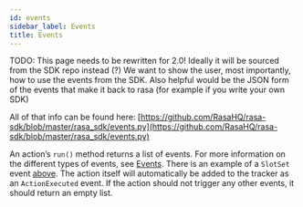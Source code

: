 ```yaml
---
id: events
sidebar_label: Events
title: Events
---
```


TODO: This page needs to be rewritten for 2.0!
Ideally it will be sourced from the SDK repo instead (?)
We want to show the user, most importantly, how to use the
events from the SDK. Also helpful would be the JSON form of
the events that make it back to rasa (for example if you
write your own SDK)

All of that info can be found here: [https://github.com/RasaHQ/rasa-sdk/blob/master/rasa_sdk/events.py](https://github.com/RasaHQ/rasa-sdk/blob/master/rasa_sdk/events.py)

An action’s `run()` method returns a list of events. For more information on
the different types of events, see [Events](./events). There is an example of a `SlotSet` event
[above](./rasa-sdk#custom-action-example). The action itself will automatically be added to the
tracker as an `ActionExecuted` event. If the action should not trigger any
other events, it should return an empty list.